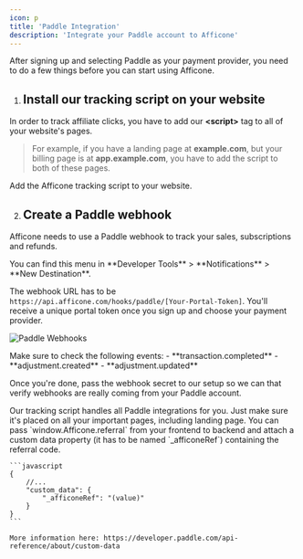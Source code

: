```yaml
---
icon: p
title: 'Paddle Integration'
description: 'Integrate your Paddle account to Afficone'
---
```


After signing up and selecting Paddle as your payment provider, you need to do a few things before you can start using Afficone.

1. ## Install our tracking script on your website

In order to track affiliate clicks, you have to add our **&lt;script&gt;** tag to all of your website's pages.

> For example, if you have a landing page at **example.com**, but your billing page is at **app.example.com**, you have to add the script to both of these pages.

<Card title="Installation" icon="paintbrush" href="/installation">
    Add the Afficone tracking script to your website.
</Card>

2. ## Create a Paddle webhook

Afficone needs to use a Paddle webhook to track your sales, subscriptions and refunds.

<Tip>
    You can find this menu in **Developer Tools** > **Notifications** > **New Destination**.
</Tip>

The webhook URL has to be `https://api.afficone.com/hooks/paddle/[Your-Portal-Token]`. You'll receive a unique portal token once you sign up and choose your payment provider.

![Paddle Webhooks](/images/integrations/paddle/paddle-webhook.webp)

<Note>
    Make sure to check the following events:
    - **transaction.completed**
    - **adjustment.created**
    - **adjustment.updated**
</Note>

Once you're done, pass the webhook secret to our setup so we can that verify webhooks are really coming from your Paddle account.

<Note>
    Our tracking script handles all Paddle integrations for you. Just make sure it's placed on all your important pages, including landing page.
</Note>

<Accordion title="Using the Paddle API to create transactions?">
    You can pass `window.Afficone.referral` from your frontend to backend and attach a custom data property (it has to be named `_afficoneRef`) containing the referral code.

    ```javascript
    {   
        //...
        "custom_data": {
            "_afficoneRef": "(value)"
        }
    }
    ```

    More information here: https://developer.paddle.com/api-reference/about/custom-data
</Accordion>